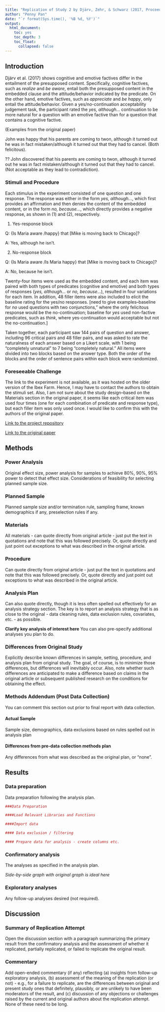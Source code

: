 ```yaml
---
title: "Replication of Study 2 by Djärv, Zehr, & Schwarz (2017, Proceedings of Sinn und Bedeutung 21)"
author: "Penny Pan"
date: "`r format(Sys.time(), '%B %d, %Y')`"
output:
  html_document:
    toc: yes
    toc_depth: 3
    toc_float:
      collapsed: false
---
```


<!-- Replication reports should all use this template to standardize reporting across projects.  These reports will be public supplementary materials that accompany the summary report(s) of the aggregate results. -->

## Introduction

Djärv et al. (2017) shows cognitive and emotive factives differ in the entailment of the presupposed content. Specifically, cognitive factives, such as *realize* and *be aware*, entail both the presupposed content in the embedded clause and the attitude/behavior indicated by the predicate. On the other hand, emotive factives, such as *appreciate* and *be happy*, only entail the attitude/behavior. Given a yes/no-continuation acceptability judgement task, the participant rated the *yes, although...* continuation to be more natural for a question with an emotive factive than for a question that contains a cognitive factive.

(Examples from the original paper)

John was happy that his parents are coming to twon, although it turned out he was in fact mistaken/although it turned out that they had to cancel. (Both felicitous).

?? John discovered that his parents are coming to twon, although it turned out he was in fact mistaken/although it turned out that they had to cancel. (Not acceptable as they lead to contradiction).

### Stimuli and Procedure

Each stimulus in the experiment consisted of one question and one response. The response was either in the form *yes, although...*, which first provides an affirmation and then denies the content of the embedded content, or in the form *no, because...*, which directly provides a negative response, as shown in (1) and (2), respectively. 


(1) Yes-response block

Q: \{Is Maria aware /happy\} that [Mike is moving back to Chicago]?

A: Yes, although he isn't.

(2) No-response block

Q: \{Is Maria aware /Is Maria happy\} that [Mike is moving back to Chicago]?

A: No, because he isn't.


Twenty-four items were used as the embedded content, and each item was paired with both types of predicates (cognitive and emotive) and both types of responses (*yes, although...* or *no, because...*), resulted in four variations for each item. In addition, 48 filler items were also included to elicit the baseline rating for the yes/no responses. [need to give examples--baseline for *no* used questions with two conjunctions," where the only felicitous response would be the no-continuation; baseline for *yes* used non-factive predicates, such as *think*, where yes-continuation would acceptable but not the no-continuation.]

Taken together, each participant saw 144 pairs of question and answer, including 96 critical pairs and 48 filler pairs, and was asked to rate the naturalness of each answer based on a Likert scale, with 1 being "completely unnatural" to 7 being "completely natural." All items were divided into two blocks based on the answer type. Both the order of the blocks and the order of sentence pairs within each block were randomized.

### Foreseeable Challenge

The link to the experiment is not available, as it was hosted on the older version of the Ibex Farm. Hence, I may have to contact the authors to obtain the stimuli set. Also, I am not sure about the study design--based on the Materials section in the original paper, it seems like each critical item was used four times (one for each combination of predicate and response type), but each filler item was only used once. I would like to confirm this with the authors of the original paper.

[Link to the project repository](https://github.com/psych251/Djarv2017)

[Link to the original paper](https://semanticsarchive.net/Archive/DRjNjViN/DjaervZehrSchwarz.pdf)


## Methods

### Power Analysis

Original effect size, power analysis for samples to achieve 80%, 90%, 95% power to detect that effect size.  Considerations of feasibility for selecting planned sample size.

### Planned Sample

Planned sample size and/or termination rule, sampling frame, known demographics if any, preselection rules if any.

### Materials

All materials - can quote directly from original article - just put the text in quotations and note that this was followed precisely.  Or, quote directly and just point out exceptions to what was described in the original article.

### Procedure	

Can quote directly from original article - just put the text in quotations and note that this was followed precisely.  Or, quote directly and just point out exceptions to what was described in the original article.

### Analysis Plan

Can also quote directly, though it is less often spelled out effectively for an analysis strategy section.  The key is to report an analysis strategy that is as close to the original - data cleaning rules, data exclusion rules, covariates, etc. - as possible.  

**Clarify key analysis of interest here**  You can also pre-specify additional analyses you plan to do.

### Differences from Original Study

Explicitly describe known differences in sample, setting, procedure, and analysis plan from original study.  The goal, of course, is to minimize those differences, but differences will inevitably occur.  Also, note whether such differences are anticipated to make a difference based on claims in the original article or subsequent published research on the conditions for obtaining the effect.

### Methods Addendum (Post Data Collection)

You can comment this section out prior to final report with data collection.

#### Actual Sample
  Sample size, demographics, data exclusions based on rules spelled out in analysis plan

#### Differences from pre-data collection methods plan
  Any differences from what was described as the original plan, or “none”.


## Results


### Data preparation

Data preparation following the analysis plan.
	
```r
###Data Preparation

####Load Relevant Libraries and Functions

####Import data

#### Data exclusion / filtering

#### Prepare data for analysis - create columns etc.
```

### Confirmatory analysis

The analyses as specified in the analysis plan.  

*Side-by-side graph with original graph is ideal here*

### Exploratory analyses

Any follow-up analyses desired (not required).  

## Discussion

### Summary of Replication Attempt

Open the discussion section with a paragraph summarizing the primary result from the confirmatory analysis and the assessment of whether it replicated, partially replicated, or failed to replicate the original result.  

### Commentary

Add open-ended commentary (if any) reflecting (a) insights from follow-up exploratory analysis, (b) assessment of the meaning of the replication (or not) - e.g., for a failure to replicate, are the differences between original and present study ones that definitely, plausibly, or are unlikely to have been moderators of the result, and (c) discussion of any objections or challenges raised by the current and original authors about the replication attempt.  None of these need to be long.
